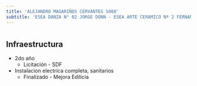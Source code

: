 ```yaml
---
title: 'ALEJANDRO MAGARIÑOS CERVANTES 5068'
subtitle: 'ESEA DANZA N° 02 JORGE DONN - ESEA ARTE CERAMICO Nª 2 FERNANDO ARRANZ'
---
```


#
## Infraestructura

* 2do año 
    + Licitación - SDF 

* Instalacion electrica completa, sanitarios 
    + Finalizado - Mejora Edilicia 



